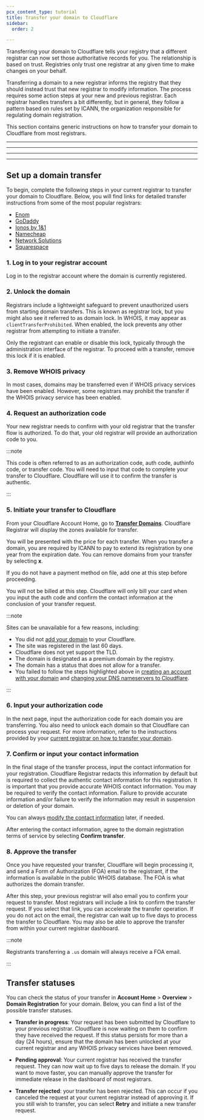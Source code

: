 ```yaml
---
pcx_content_type: tutorial
title: Transfer your domain to Cloudflare
sidebar:
  order: 2

---
```



Transferring your domain to Cloudflare tells your registry that a different registrar can now set those authoritative records for you. The relationship is based on trust. Registries only trust one registrar at any given time to make changes on your behalf.

Transferring a domain to a new registrar informs the registry that they should instead trust that new registrar to modify information. The process requires some action steps at your new and previous registrar. Each registrar handles transfers a bit differently, but in general, they follow a pattern based on rules set by ICANN, the organization responsible for regulating domain registration.

This section contains generic instructions on how to transfer your domain to Cloudflare from most registrars.

***

<Render file="requirements" />

***

<Render file="before-you-begin" />

***

<Render file="restrictions" />

***

## Set up a domain transfer

To begin, complete the following steps in your current registrar to transfer your domain to Cloudflare. Below, you will find links for detailed transfer instructions from some of the most popular registrars:

* [Enom](https://support.enom.com/support/solutions/articles/201000065324-preparing-your-domain-for-transfer)
* [GoDaddy](https://www.godaddy.com/help/transfer-my-domain-away-from-godaddy-3560)
* [Ionos by 1&1](https://www.ionos.com/help/domains/domain-transfers/#acc4514)
* [Namecheap](https://www.namecheap.com/support/knowledgebase/article.aspx/258/84/what-should-i-do-to-transfer-a-domain-from-namecheap/)
* [Network Solutions](https://customerservice.networksolutions.com/prweb/PRAuth/webkm/help/article/KC-474/networksolutions)
* [Squarespace](https://support.squarespace.com/hc/articles/205812338-Transferring-a-domain-away-from-Squarespace)

### 1. Log in to your registrar account

Log in to the registrar account where the domain is currently registered.

### 2. Unlock the domain

Registrars include a lightweight safeguard to prevent unauthorized users from starting domain transfers. This is known as registrar lock, but you might also see it referred to as domain lock. In WHOIS, it may appear as `clientTransferProhibited`. When enabled, the lock prevents any other registrar from attempting to initiate a transfer.

Only the registrant can enable or disable this lock, typically through the administration interface of the registrar. To proceed with a transfer, remove this lock if it is enabled.

### 3. Remove WHOIS privacy

In most cases, domains may be transferred even if WHOIS privacy services have been enabled. However, some registrars may prohibit the transfer if the WHOIS privacy service has been enabled.

### 4. Request an authorization code

Your new registrar needs to confirm with your old registrar that the transfer flow is authorized. To do that, your old registrar will provide an authorization code to you.

:::note


This code is often referred to as an authorization code, auth code, authinfo code, or transfer code. You will need to input that code to complete your transfer to Cloudflare. Cloudflare will use it to confirm the transfer is authentic.


:::

### 5. Initiate your transfer to Cloudflare

From your Cloudflare Account Home, go to [**Transfer Domains**](https://dash.cloudflare.com/?to=/:account/domains/transfer). Cloudflare Registrar will display the zones available for transfer.

You will be presented with the price for each transfer. When you transfer a domain, you are required by ICANN to pay to extend its registration by one year from the expiration date. You can remove domains from your transfer by selecting **x**.

If you do not have a payment method on file, add one at this step before proceeding.

You will not be billed at this step. Cloudflare will only bill your card when you input the auth code and confirm the contact information at the conclusion of your transfer request.

:::note


Sites can be unavailable for a few reasons, including:

* You did not [add your domain](/fundamentals/setup/manage-domains/add-site/) to your Cloudflare.
* The site was registered in the last 60 days.
* Cloudflare does not yet support the TLD.
* The domain is designated as a premium domain by the registry.
* The domain has a status that does not allow for a transfer.
* You failed to follow the steps highlighted above in [creating an account with your domain](/fundamentals/setup/account/create-account/) and [changing your DNS nameservers to Cloudflare](/dns/zone-setups/full-setup/).


:::

<Render file="email-verification" />

### 6. Input your authorization code

In the next page, input the authorization code for each domain you are transferring. You also need to unlock each domain so that Cloudflare can process your request. For more information, refer to the instructions provided by your [current registrar on how to transfer your domain](/registrar/get-started/transfer-domain-to-cloudflare/#set-up-a-domain-transfer).

### 7. Confirm or input your contact information

In the final stage of the transfer process, input the contact information for your registration. Cloudflare Registrar redacts this information by default but is required to collect the authentic contact information for this registration. It is important that you provide accurate WHOIS contact information. You may be required to verify the contact information. Failure to provide accurate information and/or failure to verify the information may result in suspension or deletion of your domain.

You can always [modify the contact information](/registrar/account-options/domain-contact-updates/) later, if needed.

After entering the contact information, agree to the domain registration terms of service by selecting **Confirm transfer**.

### 8. Approve the transfer

Once you have requested your transfer, Cloudflare will begin processing it, and send a Form of Authorization (FOA) email to the registrant, if the information is available in the public WHOIS database. The FOA is what authorizes the domain transfer.

After this step, your previous registrar will also email you to confirm your request to transfer. Most registrars will include a link to confirm the transfer request. If you select that link, you can accelerate the transfer operation. If you do not act on the email, the registrar can wait up to five days to process the transfer to Cloudflare. You may also be able to approve the transfer from within your current registrar dashboard.

:::note


Registrants transferring a `.us` domain will always receive a FOA email.


:::

## Transfer statuses

You can check the status of your transfer in **Account Home** > **Overview** > **Domain Registration** for your domain. Below, you can find a list of the possible transfer statuses.

* **Transfer in progress**: Your request has been submitted by Cloudflare to your previous registrar. Cloudflare is now waiting on them to confirm they have received the request. If this status persists for more than a day (24 hours), ensure that the domain has been unlocked at your current registrar and any WHOIS privacy services have been removed.

* **Pending approval**: Your current registrar has received the transfer request. They can now wait up to five days to release the domain. If you want to move faster, you can manually approve the transfer for immediate release in the dashboard of most registrars.

* **Transfer rejected**: your transfer has been rejected. This can occur if you canceled the request at your current registrar instead of approving it. If you still wish to transfer, you can select **Retry** and initiate a new transfer request.

<Render file="next-steps" />
